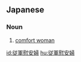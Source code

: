 ==Japanese==
{{ja-kanjitab|じゅう|ぐん|い|あん|ふ|yomi=on}}

===Noun===
{{ja-noun|じゅうぐんいあんふ}}

# [[comfort woman]]

[[id:従軍慰安婦]]
[[hu:従軍慰安婦]]